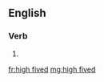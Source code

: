 {{also|high-fived}}
==English==

===Verb===
{{head|en|verb form}}

# {{en-past of|high five}}

[[fr:high fived]]
[[mg:high fived]]